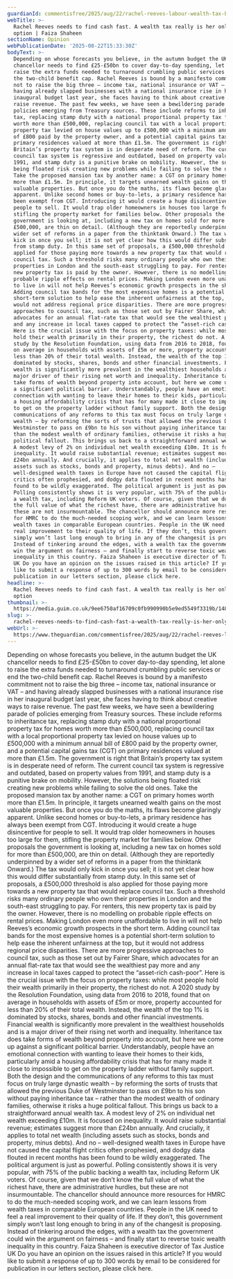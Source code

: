 ```yaml
---
guardianId: commentisfree/2025/aug/22/rachel-reeves-labour-wealth-tax-budget
webTitle: >-
  Rachel Reeves needs to find cash fast. A wealth tax really is her only viable
  option | Faiza Shaheen
sectionName: Opinion
webPublicationDate: '2025-08-22T15:33:30Z'
bodyText: >-
  Depending on whose forecasts you believe, in the autumn budget the UK
  chancellor needs to find £25-£50bn to cover day-to-day spending, let alone to
  raise the extra funds needed to turnaround crumbling public services or end
  the two-child benefit cap. Rachel Reeves is bound by a manifesto commitment
  not to raise the big three – income tax, national insurance or VAT – and
  having already slapped businesses with a national insurance rise in her
  inaugural budget last year, she faces having to think about creative ways to
  raise revenue. The past few weeks, we have seen a bewildering parade of
  policies emerging from Treasury sources. These include reforms to inheritance
  tax, replacing stamp duty with a national proportional property tax for homes
  worth more than £500,000, replacing council tax with a local proportional
  property tax levied on house values up to £500,000 with a minimum annual bill
  of £800 paid by the property owner, and a potential capital gains tax (CGT) on
  primary residences valued at more than £1.5m. The government is right that
  Britain’s property tax system is in desperate need of reform. The current
  council tax system is regressive and outdated, based on property values from
  1991, and stamp duty is a punitive brake on mobility. However, the solutions
  being floated risk creating new problems while failing to solve the old ones.
  Take the proposed mansion tax by another name: a CGT on primary homes worth
  more than £1.5m. In principle, it targets unearned wealth gains on the most
  valuable properties. But once you do the maths, its flaws become glaringly
  apparent. Unlike second homes or buy-to-lets, a primary residence has always
  been exempt from CGT. Introducing it would create a huge disincentive for
  people to sell. It would trap older homeowners in houses too large for them,
  stifling the property market for families below. Other proposals the
  government is looking at, including a new tax on homes sold for more than
  £500,000, are thin on detail. (Although they are reportedly underpinned by a
  wider set of reforms in a paper from the thinktank Onward.) The tax would only
  kick in once you sell; it is not yet clear how this would differ substantially
  from stamp duty. In this same set of proposals, a £500,000 threshold is also
  applied for those paying more towards a new property tax that would replace
  council tax. Such a threshold risks many ordinary people who own their
  properties in London and the south-east struggling to pay. For renters, this
  new property tax is paid by the owner. However, there is no modelling on
  probable ripple effects on rental prices. Making London even more unaffordable
  to live in will not help Reeves’s economic growth prospects in the short term.
  Adding council tax bands for the most expensive homes is a potential
  short-term solution to help ease the inherent unfairness at the top, but it
  would not address regional price disparities. There are more progressive
  approaches to council tax, such as those set out by Fairer Share, which
  advocates for an annual flat-rate tax that would see the wealthiest pay more
  and any increase in local taxes capped to protect the “asset-rich cash-poor”.
  Here is the crucial issue with the focus on property taxes: while most people
  hold their wealth primarily in their property, the richest do not. A 2020
  study by the Resolution Foundation, using data from 2016 to 2018, found that
  on average in households with assets of £5m or more, property accounted for
  less than 20% of their total wealth. Instead, the wealth of the top 1% is
  dominated by stocks, shares, bonds and other financial investments. Financial
  wealth is significantly more prevalent in the wealthiest households and is a
  major driver of their rising net worth and inequality. Inheritance tax does
  take forms of wealth beyond property into account, but here we come up against
  a significant political barrier. Understandably, people have an emotional
  connection with wanting to leave their homes to their kids, particularly amid
  a housing affordability crisis that has for many made it close to impossible
  to get on the property ladder without family support. Both the design and the
  communications of any reforms to this tax must focus on truly large dynastic
  wealth – by reforming the sorts of trusts that allowed the previous Duke of
  Westminster to pass on £9bn to his son without paying inheritance tax – rather
  than the modest wealth of ordinary families, otherwise it risks a huge
  political fallout. This brings us back to a straightforward annual wealth tax.
  A modest levy of 2% on individual net wealth exceeding £10m. It is focused on
  inequality. It would raise substantial revenue; estimates suggest more than
  £24bn annually. And crucially, it applies to total net wealth (including
  assets such as stocks, bonds and property, minus debts). And no –
  well-designed wealth taxes in Europe have not caused the capital flight
  critics often prophesied, and dodgy data flouted in recent months has been
  found to be wildly exaggerated. The political argument is just as powerful.
  Polling consistently shows it is very popular, with 75% of the public backing
  a wealth tax, including Reform UK voters. Of course, given that we don’t know
  the full value of what the richest have, there are administrative hurdles, but
  these are not insurmountable. The chancellor should announce more resources
  for HMRC to do the much-needed scoping work, and we can learn lessons from
  wealth taxes in comparable European countries. People in the UK need to feel a
  real improvement to their quality of life. If they don’t, this government
  simply won’t last long enough to bring in any of the changesit is proposing.
  Instead of tinkering around the edges, with a wealth tax the government could
  win the argument on fairness – and finally start to reverse toxic wealth
  inequality in this country. Faiza Shaheen is executive director of Tax Justice
  UK Do you have an opinion on the issues raised in this article? If you would
  like to submit a response of up to 300 words by email to be considered for
  publication in our letters section, please click here.
headline: >-
  Rachel Reeves needs to find cash fast. A wealth tax really is her only viable
  option
thumbnail: >-
  https://media.guim.co.uk/9ee6750af16709c0fb990990b5e9ed5549f3319b/148_0_2530_2024/500.jpg
slug: >-
  rachel-reeves-needs-to-find-cash-fast-a-wealth-tax-really-is-her-only-viable-option-or-faiza-shaheen
webUrl: >-
  https://www.theguardian.com/commentisfree/2025/aug/22/rachel-reeves-labour-wealth-tax-budget
---
```

Depending on whose forecasts you believe, in the autumn budget the UK chancellor needs to find £25-£50bn to cover day-to-day spending, let alone to raise the extra funds needed to turnaround crumbling public services or end the two-child benefit cap. Rachel Reeves is bound by a manifesto commitment not to raise the big three – income tax, national insurance or VAT – and having already slapped businesses with a national insurance rise in her inaugural budget last year, she faces having to think about creative ways to raise revenue. The past few weeks, we have seen a bewildering parade of policies emerging from Treasury sources. These include reforms to inheritance tax, replacing stamp duty with a national proportional property tax for homes worth more than £500,000, replacing council tax with a local proportional property tax levied on house values up to £500,000 with a minimum annual bill of £800 paid by the property owner, and a potential capital gains tax (CGT) on primary residences valued at more than £1.5m. The government is right that Britain’s property tax system is in desperate need of reform. The current council tax system is regressive and outdated, based on property values from 1991, and stamp duty is a punitive brake on mobility. However, the solutions being floated risk creating new problems while failing to solve the old ones. Take the proposed mansion tax by another name: a CGT on primary homes worth more than £1.5m. In principle, it targets unearned wealth gains on the most valuable properties. But once you do the maths, its flaws become glaringly apparent. Unlike second homes or buy-to-lets, a primary residence has always been exempt from CGT. Introducing it would create a huge disincentive for people to sell. It would trap older homeowners in houses too large for them, stifling the property market for families below. Other proposals the government is looking at, including a new tax on homes sold for more than £500,000, are thin on detail. (Although they are reportedly underpinned by a wider set of reforms in a paper from the thinktank Onward.) The tax would only kick in once you sell; it is not yet clear how this would differ substantially from stamp duty. In this same set of proposals, a £500,000 threshold is also applied for those paying more towards a new property tax that would replace council tax. Such a threshold risks many ordinary people who own their properties in London and the south-east struggling to pay. For renters, this new property tax is paid by the owner. However, there is no modelling on probable ripple effects on rental prices. Making London even more unaffordable to live in will not help Reeves’s economic growth prospects in the short term. Adding council tax bands for the most expensive homes is a potential short-term solution to help ease the inherent unfairness at the top, but it would not address regional price disparities. There are more progressive approaches to council tax, such as those set out by Fairer Share, which advocates for an annual flat-rate tax that would see the wealthiest pay more and any increase in local taxes capped to protect the “asset-rich cash-poor”. Here is the crucial issue with the focus on property taxes: while most people hold their wealth primarily in their property, the richest do not. A 2020 study by the Resolution Foundation, using data from 2016 to 2018, found that on average in households with assets of £5m or more, property accounted for less than 20% of their total wealth. Instead, the wealth of the top 1% is dominated by stocks, shares, bonds and other financial investments. Financial wealth is significantly more prevalent in the wealthiest households and is a major driver of their rising net worth and inequality. Inheritance tax does take forms of wealth beyond property into account, but here we come up against a significant political barrier. Understandably, people have an emotional connection with wanting to leave their homes to their kids, particularly amid a housing affordability crisis that has for many made it close to impossible to get on the property ladder without family support. Both the design and the communications of any reforms to this tax must focus on truly large dynastic wealth – by reforming the sorts of trusts that allowed the previous Duke of Westminster to pass on £9bn to his son without paying inheritance tax – rather than the modest wealth of ordinary families, otherwise it risks a huge political fallout. This brings us back to a straightforward annual wealth tax. A modest levy of 2% on individual net wealth exceeding £10m. It is focused on inequality. It would raise substantial revenue; estimates suggest more than £24bn annually. And crucially, it applies to total net wealth (including assets such as stocks, bonds and property, minus debts). And no – well-designed wealth taxes in Europe have not caused the capital flight critics often prophesied, and dodgy data flouted in recent months has been found to be wildly exaggerated. The political argument is just as powerful. Polling consistently shows it is very popular, with 75% of the public backing a wealth tax, including Reform UK voters. Of course, given that we don’t know the full value of what the richest have, there are administrative hurdles, but these are not insurmountable. The chancellor should announce more resources for HMRC to do the much-needed scoping work, and we can learn lessons from wealth taxes in comparable European countries. People in the UK need to feel a real improvement to their quality of life. If they don’t, this government simply won’t last long enough to bring in any of the changesit is proposing. Instead of tinkering around the edges, with a wealth tax the government could win the argument on fairness – and finally start to reverse toxic wealth inequality in this country. Faiza Shaheen is executive director of Tax Justice UK Do you have an opinion on the issues raised in this article? If you would like to submit a response of up to 300 words by email to be considered for publication in our letters section, please click here.
